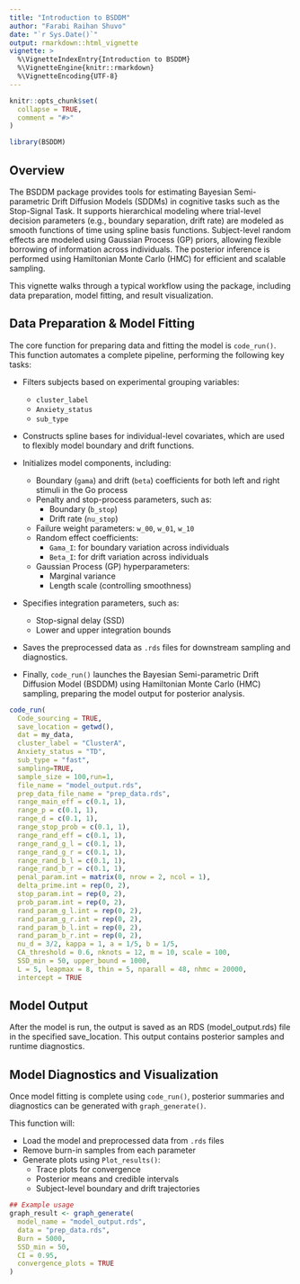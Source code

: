 ```yaml
---
title: "Introduction to BSDDM"
author: "Farabi Raihan Shuvo"
date: "`r Sys.Date()`"
output: rmarkdown::html_vignette
vignette: >
  %\VignetteIndexEntry{Introduction to BSDDM}
  %\VignetteEngine{knitr::rmarkdown}
  %\VignetteEncoding{UTF-8}
---
```


```r
knitr::opts_chunk$set(
  collapse = TRUE,
  comment = "#>"
)

library(BSDDM)

```


## Overview

The BSDDM package provides tools for estimating Bayesian Semi-parametric Drift Diffusion Models (SDDMs) in cognitive tasks such as the Stop-Signal Task. It supports hierarchical modeling where trial-level decision parameters (e.g., boundary separation, drift rate) are modeled as smooth functions of time using spline basis functions. Subject-level random effects are modeled using Gaussian Process (GP) priors, allowing flexible borrowing of information across individuals. The posterior inference is performed using Hamiltonian Monte Carlo (HMC) for efficient and scalable sampling.


This vignette walks through a typical workflow using the package, including data preparation, model fitting, and result visualization.



## Data Preparation & Model Fitting

The core function for preparing data and fitting the model is `code_run()`. This function automates a complete pipeline, performing the following key tasks:

- Filters subjects based on experimental grouping variables:
  - `cluster_label`
  - `Anxiety_status`
  - `sub_type`

- Constructs spline bases for individual-level covariates, which are used to flexibly model boundary and drift functions.

- Initializes model components, including:
  - Boundary (`gama`) and drift (`beta`) coefficients for both left and right stimuli in the Go process
  - Penalty and stop-process parameters, such as:
    - Boundary (`b_stop`)
    - Drift rate (`nu_stop`)
  - Failure weight parameters: `w_00`, `w_01`, `w_10`
  - Random effect coefficients:
    - `Gama_I`: for boundary variation across individuals
    - `Beta_I`: for drift variation across individuals
  - Gaussian Process (GP) hyperparameters:
    - Marginal variance
    - Length scale (controlling smoothness)

- Specifies integration parameters, such as:
  - Stop-signal delay (SSD)
  - Lower and upper integration bounds

- Saves the preprocessed data as `.rds` files for downstream sampling and diagnostics.

- Finally, `code_run()` launches the Bayesian Semi-parametric Drift Diffusion Model (BSDDM) using Hamiltonian Monte Carlo (HMC) sampling, preparing the model output for posterior analysis.




```r
code_run(
  Code_sourcing = TRUE,
  save_location = getwd(),
  dat = my_data,
  cluster_label = "ClusterA",
  Anxiety_status = "TD",
  sub_type = "fast",
  sampling=TRUE,
  sample_size = 100,run=1,
  file_name = "model_output.rds",
  prep_data_file_name = "prep_data.rds",
  range_main_eff = c(0.1, 1),
  range_p = c(0.1, 1),
  range_d = c(0.1, 1),
  range_stop_prob = c(0.1, 1),
  range_rand_eff = c(0.1, 1),
  range_rand_g_l = c(0.1, 1),
  range_rand_g_r = c(0.1, 1),
  range_rand_b_l = c(0.1, 1),
  range_rand_b_r = c(0.1, 1),
  penal_param.int = matrix(0, nrow = 2, ncol = 1),
  delta_prime.int = rep(0, 2),
  stop_param.int = rep(0, 2),
  prob_param.int = rep(0, 2),
  rand_param_g_l.int = rep(0, 2),
  rand_param_g_r.int = rep(0, 2),
  rand_param_b_l.int = rep(0, 2),
  rand_param_b_r.int = rep(0, 2),
  nu_d = 3/2, kappa = 1, a = 1/5, b = 1/5,
  CA_threshold = 0.6, nknots = 12, m = 10, scale = 100,
  SSD_min = 50, upper_bound = 1000,
  L = 5, leapmax = 8, thin = 5, nparall = 48, nhmc = 20000,
  intercept = TRUE
```


## Model Output
After the model is run, the output is saved as an RDS (model_output.rds) file in the specified save_location. This output contains posterior samples and runtime diagnostics.




## Model Diagnostics and Visualization
Once model fitting is complete using `code_run()`, posterior summaries and diagnostics can be generated with `graph_generate()`.

This function will:

- Load the model and preprocessed data from `.rds` files
- Remove burn-in samples from each parameter
- Generate plots using `Plot_results()`:
  - Trace plots for convergence
  - Posterior means and credible intervals
  - Subject-level boundary and drift trajectories


```r
## Example usage
graph_result <- graph_generate(
  model_name = "model_output.rds",
  data = "prep_data.rds",
  Burn = 5000,
  SSD_min = 50,
  CI = 0.95,
  convergence_plots = TRUE
)
```
